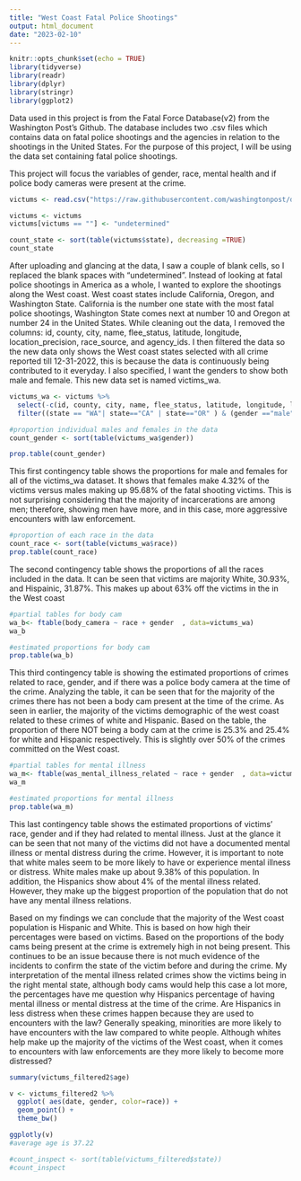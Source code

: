 ---
title: "West Coast Fatal Police Shootings"
output: html_document
date: "2023-02-10"
---

```{r setup, include=FALSE}
knitr::opts_chunk$set(echo = TRUE)
library(tidyverse)
library(readr)
library(dplyr)
library(stringr)
library(ggplot2)
```

Data used in this project is from the Fatal Force Database(v2) from the Washington Post’s Github. The database includes two .csv files which contains data on fatal police shootings and the agencies in relation to the shootings in the United States. For the purpose of this project, I will be using the data set containing fatal police shootings. 

This project will focus the variables of gender, race, mental health and if police body cameras were present at the crime. 


```{r victums, include=FALSE}
victums <- read.csv("https://raw.githubusercontent.com/washingtonpost/data-police-shootings/master/v2/fatal-police-shootings-data.csv")

victums <- victums
victums[victums == ""] <- "undetermined"
```



```{r}
count_state <- sort(table(victums$state), decreasing =TRUE)
count_state
```
After uploading and glancing at the data, I saw a couple of blank cells, so I replaced the blank spaces with “undetermined”. Instead of looking at fatal police shootings in America as a whole, I wanted to explore the shootings along the West coast. West coast states include California, Oregon, and Washington State. California is the number one state with the most fatal police shootings, Washington State comes next at number 10 and Oregon at number 24 in the United States. While cleaning out the data, I removed the columns: id, county, city, name, flee_status, latitude, longitude, location_precision, race_source, and agency_ids. I then filtered the data so the new data only shows the West coast states selected with all crime reported till 12-31-2022, this is because the data is continuously being contributed to it everyday. I also specified,  I want the genders to show both male and female. This new data set is named victims_wa.

```{r, include=FALSE}

victums_wa <- victums %>% 
  select(-c(id, county, city, name, flee_status, latitude, longitude, location_precision, race_source, agency_ids))%>% 
  filter((state == "WA"| state=="CA" | state=="OR" ) & (gender =="male" | gender == "female") & date <="2022-12-31")

```


```{r,}
#proportion individual males and females in the data
count_gender <- sort(table(victums_wa$gender))

prop.table(count_gender)
```
This first contingency table shows the proportions for male and females for all of the victims_wa dataset. It shows that females make 4.32% of the victims versus males making up 95.68% of the fatal shooting victims. This is not surprising considering that the majority of incarcerations are among men; therefore, showing men have more, and in this case, more aggressive encounters with law enforcement. 
```{r}
#proportion of each race in the data
count_race <- sort(table(victums_wa$race))
prop.table(count_race)

```

The second contingency table shows the proportions of all the races included in the data. It can be seen that victims are majority White, 30.93%, and Hispainic, 31.87%. This makes up about 63% off the victims in the in the West coast


```{r, include=FALSE}
#partial tables for body cam
wa_b<- ftable(body_camera ~ race + gender  , data=victums_wa)
wa_b
```

```{r,}
#estimated proportions for body cam
prop.table(wa_b)
```

This third contingency table is showing the estimated proportions of crimes related to race, gender, and if there was a police body camera at the time of the crime. Analyzing the table, it can be seen that for the majority of the crimes there has not been a body cam present at the time of the crime. As seen in earlier, the majority of the victims demographic of the west coast related to these crimes of white and Hispanic. Based on the table, the proportion of there NOT being a body cam at the crime is 25.3% and 25.4% for white and Hispanic respectively. This is slightly over 50% of the crimes committed on the West coast. 


```{r, include=FALSE}
#partial tables for mental illness
wa_m<- ftable(was_mental_illness_related ~ race + gender  , data=victums_wa)
wa_m
```


```{r}
#estimated proportions for mental illness
prop.table(wa_m)
```

This last contingency table shows the estimated proportions of victims' race,  gender and if they had related to mental illness. Just at the glance it can be seen that not many of the victims did not have a documented mental illness or mental distress during the crime. However, it is important to note that white males seem to be more likely to have or experience mental illness or distress. White males make up about 9.38% of this population. In addition, the Hispanics show about 4% of the mental illness related. However, they make up the biggest proportion of the population that do not have any mental illness relations. 



 Based on my findings we can conclude that the majority of the West coast population is Hispanic and White. This is based on how high their percentages were based on victims. Based on the proportions of the body cams being present at the crime is extremely high in not being present. This continues to be an issue because there is not much evidence of the incidents to confirm the state of the victim before and during the crime. My interpretation of the mental illness related crimes show the victims being in the right mental state, although body cams would help this case a lot more, the percentages have me question why Hispanics percentage of having mental illness or mental distress at the time of the crime. Are Hispanics in less distress when these crimes happen because they are used to encounters with the law? Generally speaking, minorities are more likely to have encounters with the law compared to white people. Although whites help make up the majority of the victims of the West coast, when it comes to encounters with law enforcements are they more likely to become more distressed?

```{r, include=FALSE, eval=FALSE}
summary(victums_filtered2$age)

v <- victums_filtered2 %>%
  ggplot( aes(date, gender, color=race)) +
  geom_point() +
  theme_bw()

ggplotly(v)
#average age is 37.22

#count_inspect <- sort(table(victums_filtered$state))
#count_inspect
```

